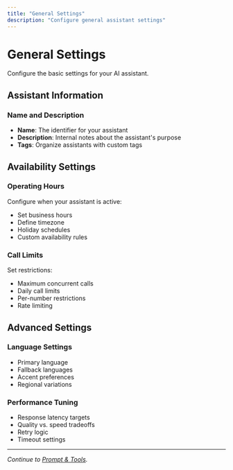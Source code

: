 ```yaml
---
title: "General Settings"
description: "Configure general assistant settings"
---
```


# General Settings

Configure the basic settings for your AI assistant.

## Assistant Information

### Name and Description

- **Name**: The identifier for your assistant
- **Description**: Internal notes about the assistant's purpose
- **Tags**: Organize assistants with custom tags

## Availability Settings

### Operating Hours

Configure when your assistant is active:

- Set business hours
- Define timezone
- Holiday schedules
- Custom availability rules

### Call Limits

Set restrictions:

- Maximum concurrent calls
- Daily call limits
- Per-number restrictions
- Rate limiting

## Advanced Settings

### Language Settings

- Primary language
- Fallback languages
- Accent preferences
- Regional variations

### Performance Tuning

- Response latency targets
- Quality vs. speed tradeoffs
- Retry logic
- Timeout settings

---

*Continue to [Prompt & Tools](/docs/ai-assistants/settings/prompt-and-tools).*
